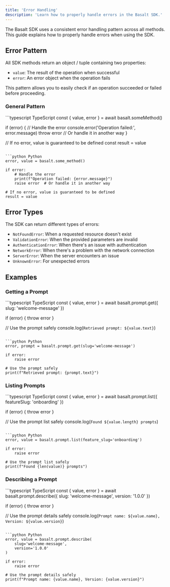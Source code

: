 ```yaml
---
title: 'Error Handling'
description: 'Learn how to properly handle errors in the Basalt SDK.'
---
```



The Basalt SDK uses a consistent error handling pattern across all methods. This guide explains how to properly handle errors when using the SDK.

## Error Pattern

All SDK methods return an object / tuple containing two properties:
- `value`: The result of the operation when successful
- `error`: An error object when the operation fails

This pattern allows you to easily check if an operation succeeded or failed before proceeding.

### General Pattern

<CodeGroup>
```typescript TypeScript
const { value, error } = await basalt.someMethod()

if (error) {
  // Handle the error
  console.error('Operation failed:', error.message)
  throw error // Or handle it in another way
}

// If no error, value is guaranteed to be defined
const result = value
```

```python Python
error, value = basalt.some_method()

if error:
    # Handle the error
    print(f"Operation failed: {error.message}")
    raise error  # Or handle it in another way

# If no error, value is guaranteed to be defined
result = value
```
</CodeGroup>

## Error Types

The SDK can return different types of errors:

- `NotFoundError`: When a requested resource doesn't exist
- `ValidationError`: When the provided parameters are invalid
- `AuthenticationError`: When there's an issue with authentication
- `NetworkError`: When there's a problem with the network connection
- `ServerError`: When the server encounters an issue
- `UnknownError`: For unexpected errors

## Examples

### Getting a Prompt

<CodeGroup>
```typescript TypeScript
const { value, error } = await basalt.prompt.get({
slug: 'welcome-message'
})

if (error) {
throw error
}

// Use the prompt safely
console.log(`Retrieved prompt: ${value.text}`)
```

```python Python
error, prompt = basalt.prompt.get(slug='welcome-message')

if error:
	raise error

# Use the prompt safely
print(f"Retrieved prompt: {prompt.text}")
```
</CodeGroup>

### Listing Prompts

<CodeGroup>
```typescript TypeScript
const { value, error } = await basalt.prompt.list({
featureSlug: 'onboarding'
})

if (error) {
throw error
}

// Use the prompt list safely
console.log(`Found ${value.length} prompts`)
```

```python Python
error, value = basalt.prompt.list(feature_slug='onboarding')

if error:
	raise error

# Use the prompt list safely
print(f"Found {len(value)} prompts")
```
</CodeGroup>

### Describing a Prompt

<CodeGroup>
```typescript TypeScript
const { value, error } = await basalt.prompt.describe({
	slug: 'welcome-message',
	version: '1.0.0'
})

if (error) {
	throw error
}

// Use the prompt details safely
console.log(`Prompt name: ${value.name}, Version: ${value.version}`)
```

```python Python
error, value = basalt.prompt.describe(
    slug='welcome-message',
    version='1.0.0'
)

if error:
	raise error

# Use the prompt details safely
print(f"Prompt name: {value.name}, Version: {value.version}")
```
</CodeGroup>
